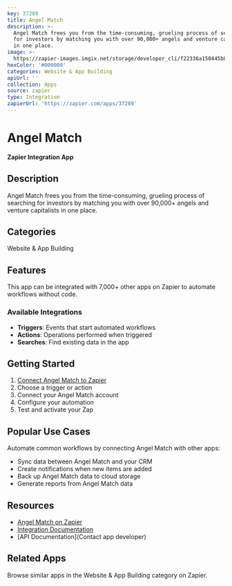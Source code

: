 ```yaml
---
key: 37289
title: Angel Match
description: >-
  Angel Match frees you from the time-consuming, grueling process of searching
  for investors by matching you with over 90,000+ angels and venture capitalists
  in one place.
image: >-
  https://zapier-images.imgix.net/storage/developer_cli/f22336a150445b805fa662e8081f2e80.png?auto=format%2Ccompress&ixlib=python-3.0.0&q=50
hexColor: '#000000'
categories: Website & App Building
apiUrl: ''
collection: Apps
source: zapier
type: Integration
zapierUrl: 'https://zapier.com/apps/37289'
---
```

# Angel Match

**Zapier Integration App**

## Description

Angel Match frees you from the time-consuming, grueling process of searching for investors by matching you with over 90,000+ angels and venture capitalists in one place.

## Categories

Website & App Building

## Features

This app can be integrated with 7,000+ other apps on Zapier to automate workflows without code.

### Available Integrations

- **Triggers**: Events that start automated workflows
- **Actions**: Operations performed when triggered
- **Searches**: Find existing data in the app

## Getting Started

1. [Connect Angel Match to Zapier](https://zapier.com/apps/37289)
2. Choose a trigger or action
3. Connect your Angel Match account
4. Configure your automation
5. Test and activate your Zap

## Popular Use Cases

Automate common workflows by connecting Angel Match with other apps:

- Sync data between Angel Match and your CRM
- Create notifications when new items are added
- Back up Angel Match data to cloud storage
- Generate reports from Angel Match data

## Resources

- [Angel Match on Zapier](https://zapier.com/apps/37289)
- [Integration Documentation](https://zapier.com/apps/37289/integrations)
- [API Documentation](Contact app developer)

## Related Apps

Browse similar apps in the Website & App Building category on Zapier.
